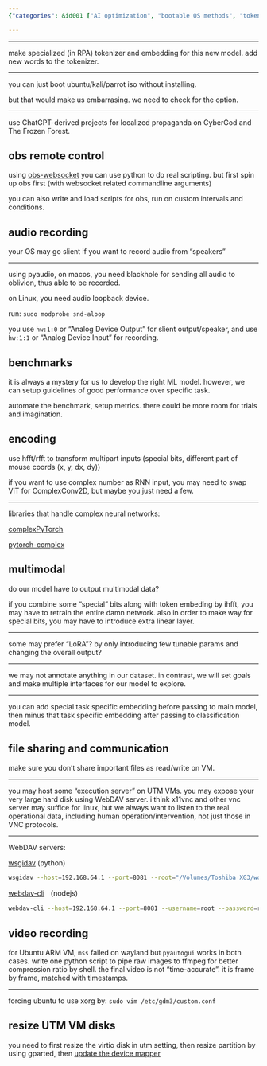 ```yaml
---
{"categories": &id001 ["AI optimization", "bootable OS methods", "tokenizers", "embeddings", "OBS control", "Python", "audio recording", "macOS", "Linux", "neural networks", "webdav-cli", "file operations", "video recording", "ffmpeg", "Ubuntu", "Xorg", "UTM VM disks", "resizing"], "category": "AI Optimization", "date": "2023-05-04 09:28:11", "description": "This article discusses various techniques such as optimizing AI models, utilizing different methods for creating bootable operating systems, working with tokenizers and embeddings, controlling OBS through Python programming, recording audio on macOS and Linux platforms, exploring complex neural network libraries, performing file operations using webdav-cli, capturing videos using Python and ffmpeg, forcing Ubuntu to utilize Xorg, and resizing virtual machine disks in UTM.", "tags": *id001, "title": "AGI that controls computer"}

---
```


------

make specialized (in RPA) tokenizer and embedding for this new model. add new words to the tokenizer.

----

you can just boot ubuntu/kali/parrot iso without installing.

but that would make us embarrasing. we need to check for the option.

----

use ChatGPT-derived projects for localized propaganda on CyberGod and The Frozen Forest.

## obs remote control

using [obs-websocket](https://github.com/obsproject/obs-websocket) you can use python to do real scripting. but first spin up obs first (with websocket related commandline arguments)

you can also write and load scripts for obs, run on custom intervals and conditions.

## audio recording

your OS may go slient if you want to record audio from "speakers"

----

using pyaudio, on macos, you need blackhole for sending all audio to oblivion, thus able to be recorded.

on Linux, you need audio loopback device.

run: `sudo modprobe snd-aloop`

you use `hw:1:0` or "Analog Device Output" for slient output/speaker, and use `hw:1:1` or "Analog Device Input" for recording.

## benchmarks

it is always a mystery for us to develop the right ML model. however, we can setup guidelines of good performance over specific task.

automate the benchmark, setup metrics. there could be more room for trials and imagination.

## encoding

use hfft/rfft to transform multipart inputs (special bits, different part of mouse coords (x, y, dx, dy))

if you want to use complex number as RNN input, you may need to swap ViT for ComplexConv2D, but maybe you just need a few.

----

libraries that handle complex neural networks:

[complexPyTorch](https://github.com/wavefrontshaping/complexPyTorch)

[pytorch-complex](https://github.com/soumickmj/pytorch-complex)

## multimodal

do our model have to output multimodal data?

if you combine some "special" bits along with token embeding by ihfft, you may have to retrain the entire damn network. also in order to make way for special bits, you may have to introduce extra linear layer.

----

some may prefer "LoRA"? by only introducing few tunable params and changing the overall output?

----

we may not annotate anything in our dataset. in contrast, we will set goals and make multiple interfaces for our model to explore.

----

you can add special task specific embedding before passing to main model, then minus that task specific embedding after passing to classification model.

## file sharing and communication

make sure you don't share important files as read/write on VM.

----

you may host some "execution server" on UTM VMs. you may expose your very large hard disk using WebDAV server. i think x11vnc and other vnc server may suffice for linux, but we always want to listen to the real operational data, including human operation/intervention, not just those in VNC protocols.

----

WebDAV servers:

[wsgidav](https://github.com/mar10/wsgidav) (python)
```bash
wsgidav --host=192.168.64.1 --port=8081 --root="/Volumes/Toshiba XG3/works/agi_computer_control"  --auth=anonymous

```

[webdav-cli](https://github.com/svtslv/webdav-cli) （nodejs)
```bash
webdav-cli --host=192.168.64.1 --port=8081 --username=root --password=root --path="/Volumes/Toshiba XG3/works/agi_computer_control"

```

## video recording

for Ubuntu ARM VM, `mss` failed on wayland but `pyautogui` works in both cases. write one python script to pipe raw images to ffmpeg for better compression ratio by shell. the final video is not "time-accurate". it is frame by frame, matched with timestamps.

----

forcing ubuntu to use xorg by: `sudo vim /etc/gdm3/custom.conf`

## resize UTM VM disks

you need to first resize the virtio disk in utm setting, then resize partition by using gparted, then [update the device mapper](https://www.albertyw.com/note/resizing-ubuntu-utm#:~:text=For%20an%20Ubuntu%20guest%20OS%20running%20a%20default,be%20corrected%20by%20w%20%28rite%29%20warning%20More%20items)

